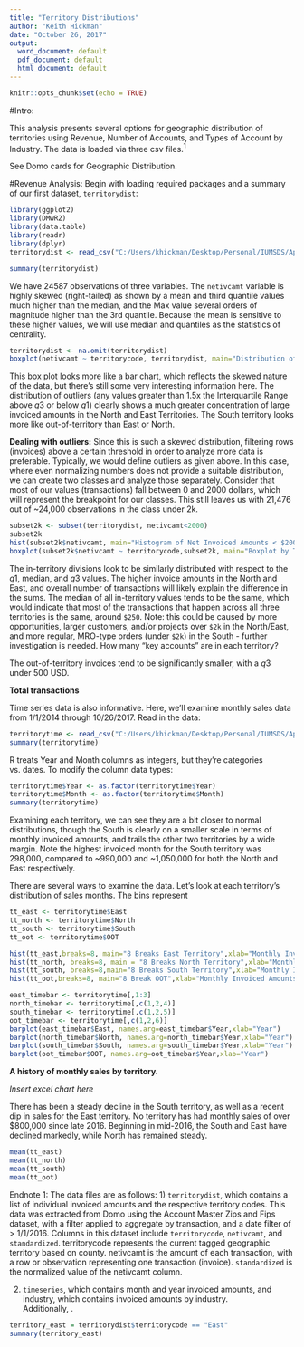 ```yaml
---
title: "Territory Distributions"
author: "Keith Hickman"
date: "October 26, 2017"
output:
  word_document: default
  pdf_document: default
  html_document: default
---
```



```r
knitr::opts_chunk$set(echo = TRUE)
```
#Intro:

  This analysis presents several options for geographic distribution of territories using Revenue, Number of Accounts, and Types of Account by Industry.  The data is loaded via three csv files.$^1$ 
  
  See Domo cards for Geographic Distribution.

#Revenue Analysis: 
Begin with loading required packages and a summary of our first dataset, ``territorydist``:

```r
library(ggplot2)
library(DMwR2)
library(data.table)
library(readr)
library(dplyr)
territorydist <- read_csv("C:/Users/khickman/Desktop/Personal/IUMSDS/AppliedDataMining/territorydist.csv")
```

```r
summary(territorydist)
```

We have 24587 observations of three variables. The ``netivcamt`` variable is highly skewed (right-tailed) as shown by a mean and third quantile values much higher than the median, and the Max value several orders of magnitude higher than the 3rd quantile. Because the mean is sensitive to these higher values, we will use median and quantiles as the statistics of centrality.

```r
territorydist <- na.omit(territorydist)
boxplot(netivcamt ~ territorycode, territorydist, main="Distribution of Invoiced Amounts")
```

  This box plot looks more like a bar chart, which reflects the skewed nature of the data, but there's still some very interesting information here.  The distribution of outliers (any values greater than 1.5x the Interquartile Range above $q3$ or below $q1$) clearly shows a much greater concentration of large invoiced amounts in the North and East Territories.  The South territory looks more like out-of-territory than East or North.

**Dealing with outliers:**
Since this is such a skewed distribution, filtering rows (invoices) above a certain threshold in order to analyze more data is preferable. Typically, we would define outliers as given above. In this case, where even normalizing numbers does not provide a suitable distribution, we can create two classes and analyze those separately.  Consider that most of our values (transactions) fall between 0 and 2000 dollars, which will represent the breakpoint for our classes. This still leaves us with 21,476 out of ~24,000 observations in the class under 2k.

```r
subset2k <- subset(territorydist, netivcamt<2000)
subset2k
hist(subset2k$netivcamt, main="Histogram of Net Invoiced Amounts < $2000")
boxplot(subset2k$netivcamt ~ territorycode,subset2k, main="Boxplot by Territory")
```
  The in-territory divisions look to be similarly distributed with respect to the $q1$, median, and $q3$ values.  The higher invoice amounts in the North and East, and overall number of transactions will likely explain the difference in the sums.  The median of all in-territory values tends to be the same, which would indicate that most of the transactions that happen across all three territories is the same, around `$250`. Note: this could be caused by more opportunities, larger customers, and/or projects over `$2k` in the North/East, and more regular, MRO-type orders (under `$2k`) in the South - further investigation is needed.  How many "key accounts" are in each territory? 
  
  The out-of-territory invoices tend to be significantly smaller, with a $q3$ under 500 USD.
  
**Total transactions**

Time series data is also informative.  Here, we'll examine monthly sales data from 1/1/2014 through 10/26/2017. 
Read in the data:
```r
territorytime <- read_csv("C:/Users/khickman/Desktop/Personal/IUMSDS/AppliedDataMining/timeseries.csv")
summary(territorytime)
```

  R treats Year and Month columns as integers, but they're categories vs. dates.  To modify the column data types:
```r
territorytime$Year <- as.factor(territorytime$Year)
territorytime$Month <- as.factor(territorytime$Month)
summary(territorytime)
```
  Examining each territory, we can see they are a bit closer to normal distributions, though the South is clearly on a smaller scale in terms of monthly invoiced amounts, and trails the other two territories by a wide margin. Note the highest invoiced month for the South territory was 298,000, compared to ~990,000 and ~1,050,000 for both the North and East respectively. 

There are several ways to examine the data.  Let's look at each territory's distribution of sales months. The bins represent
```r
tt_east <- territorytime$East
tt_north <- territorytime$North
tt_south <- territorytime$South
tt_oot <- territorytime$OOT

hist(tt_east,breaks=8, main="8 Breaks East Territory",xlab="Monthly Invoiced Amounts in $")
hist(tt_north, breaks=8, main = "8 Breaks North Territory",xlab="Monthly Invoiced Amounts in $")
hist(tt_south, breaks=8,main="8 Breaks South Territory",xlab="Monthly Invoiced Amounts in $")
hist(tt_oot,breaks=8, main="8 Break OOT",xlab="Monthly Invoiced Amounts in $")
```


```r
east_timebar <- territorytime[,1:3]
north_timebar <- territorytime[,c(1,2,4)]
south_timebar <- territorytime[,c(1,2,5)]
oot_timebar <- territorytime[,c(1,2,6)]
barplot(east_timebar$East, names.arg=east_timebar$Year,xlab="Year")
barplot(north_timebar$North, names.arg=north_timebar$Year,xlab="Year")
barplot(south_timebar$South, names.arg=south_timebar$Year,xlab="Year")
barplot(oot_timebar$OOT, names.arg=oot_timebar$Year,xlab="Year")

```


**A history of monthly sales by territory.** 

*Insert excel chart here* 

There has been a steady decline in the South territory, as well as a recent dip in sales for the East territory.  No territory has had monthly sales of over $800,000 since late 2016.  Beginning in mid-2016, the South and East have declined markedly, while North has remained steady.  

```r
mean(tt_east)
mean(tt_north)
mean(tt_south)
mean(tt_oot)
```


Endnote 1: 
The data files are as follows: 
1) ``territorydist``, which contains a list of individual invoiced amounts and the respective territory codes. This data was extracted from Domo using the Account Master Zips and Fips dataset, with a filter applied to aggregate by transaction, and a date filter of > 1/1/2016. Columns in this dataset include ``territorycode``, ``netivcamt``, and ``standardized``. territorycode represents the current tagged geographic territory based on county.  netivcamt is the amount of each transaction, with a row or observation representing one transaction (invoice).  ``standardized`` is the normalized value of the netivcamt column.  

2) ``timeseries``, which contains month and year invoiced amounts, and industry, which contains invoiced amounts by industry.  
  Additionally, . 

```r
territory_east = territorydist$territorycode == "East"
summary(territory_east)
```
